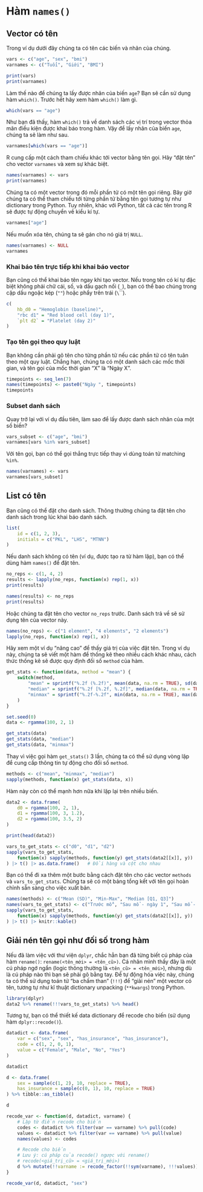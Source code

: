 # Hàm `names()`

## Vector có tên

Trong ví dụ dưới đây chúng ta có tên các biến và nhãn của chúng.

```{r}
vars <- c("age", "sex", "bmi")
varnames <- c("Tuổi", "Giới", "BMI")

print(vars)
print(varnames)
```

Làm thế nào để chúng ta lấy được nhãn của biến `age`? Bạn sẽ cần sử dụng hàm `which()`. Trước hết hãy xem hàm `which()` làm gì.

```{r}
which(vars == "age")
```

Như bạn đã thấy, hàm `which()` trả về danh sách các vị trí trong vector thỏa mãn điều kiện được khai báo trong hàm. Vậy để lấy nhãn của biến `age`, chúng ta sẽ làm như sau.

```{r}
varnames[which(vars == "age")]
```

R cung cấp một cách tham chiếu khác tới vector bằng tên gọi. Hãy "đặt tên" cho vector `varnames` và xem sự khác biệt.

```{r}
names(varnames) <- vars
print(varnames)
```

Chúng ta có một vector trong đó mỗi phần tử có một tên gọi riêng. Bây giờ chúng ta có thể tham chiếu tới từng phần tử bằng tên gọi tương tự như dictionary trong Python. Tuy nhiên, khác với Python, tất cả các tên trong R sẽ được tự động chuyển về kiểu kí tự.

```{r}
varnames["age"]
```

Nếu muốn xóa tên, chúng ta sẽ gán cho nó giá trị `NULL`.

```{r}
names(varnames) <- NULL
varnames
```

### Khai báo tên trực tiếp khi khai báo vector

Bạn cũng có thể khai báo tên ngay khi tạo vector. Nếu trong tên có kí tự đặc biệt không phải chữ cái, số, và dấu gạch nối (`_`), bạn có thể bao chúng trong cặp dấu ngoặc kép (`""`) hoặc phẩy trên trái (`\`\``).

```{r}
c(
    hb_d0 = "Hemoglobin (baseline)",
    "rbc d1" = "Red blood cell (day 1)",
    `plt d2` = "Platelet (day 2)"
)
```

### Tạo tên gọi theo quy luật

Bạn không cần phải gõ tên cho từng phần tử nếu các phần tử có tên tuân theo một quy luật. Chẳng hạn, chúng ta có một danh sách các mốc thời gian, và tên gọi của mốc thời gian "X" là "Ngày X".

```{r}
timepoints <- seq_len(7)
names(timepoints) <- paste0("Ngày ", timepoints)
timepoints
```

### Subset danh sách

Quay trở lại với ví dụ đầu tiên, làm sao để lấy được danh sách nhãn của một số biến?

```{r}
vars_subset <- c("age", "bmi")
varnames[vars %in% vars_subset]
```

Với tên gọi, bạn có thể gọi thẳng trực tiếp thay vì dùng toán tử matching `%in%`.

```{r}
names(varnames) <- vars
varnames[vars_subset]
```


## List có tên

Bạn cũng có thể đặt cho danh sách. Thông thường chúng ta đặt tên cho danh sách trong lúc khai báo danh sách.

```{r}
list(
    id = c(1, 2, 3),
    initials = c("PKL", "LHS", "MTNN")
)
```

Nếu danh sách không có tên (ví dụ, được tạo ra từ hàm lặp), bạn có thể dùng hàm `names()` để đặt tên.

```{r}
no_reps <- c(1, 4, 2)
results <- lapply(no_reps, function(x) rep(1, x))
print(results)

names(results) <- no_reps
print(results)
```

Hoặc chúng ta đặt tên cho vector `no_reps` trước. Danh sách trả về sẽ sử dụng tên của vector này.

```{r}
names(no_reps) <- c("1 element", "4 elements", "2 elements")
lapply(no_reps, function(x) rep(1, x))
```

Hãy xem một ví dụ "nâng cao" để thấy giá trị của việc đặt tên. Trong ví dụ này, chúng ta sẽ viết một hàm để thống kê theo nhiều cách khác nhau, cách thức thống kê sẽ được quy định đối số `method` của hàm.

```{r}
get_stats <- function(data, method = "mean") {
    switch(method,
        "mean" = sprintf("%.2f (%.2f)", mean(data, na.rm = TRUE), sd(data, na.rm = TRUE)),
        "median" = sprintf("%.2f [%.2f, %.2f]", median(data, na.rm = TRUE), quantile(data, .25, na.rm = TRUE), quantile(data, .75, na.rm = TRUE)),
        "minmax" = sprintf("%.2f-%.2f", min(data, na.rm = TRUE), max(data, na.rm = TRUE)),
    )
}

set.seed(0)
data <- rgamma(100, 2, 1)

get_stats(data)
get_stats(data, "median")
get_stats(data, "minmax")
```

Thay vì việc gọi hàm `get_stats()` 3 lần, chúng ta có thể sử dụng vòng lặp để cung cấp thông tin tự động cho đối số `method`.

```{r}
methods <- c("mean", "minmax", "median")
sapply(methods, function(x) get_stats(data, x))
```

Hàm này còn có thể mạnh hơn nữa khi lặp lại trên nhiều biến.

```{r}
data2 <- data.frame(
    d0 = rgamma(100, 2, 1),
    d1 = rgamma(100, 3, 1.2),
    d2 = rgamma(100, 3.5, 2)
)

print(head(data2))

vars_to_get_stats <- c("d0", "d1", "d2")
sapply(vars_to_get_stats,
    function(x) sapply(methods, function(y) get_stats(data2[[x]], y))
) |> t() |> as.data.frame()   # Đổi hàng và cột cho nhau
```

Bạn có thể đi xa thêm một bước bằng cách đặt tên cho các vector `methods` và `vars_to_get_stats`. Chúng ta sẽ có một bảng tổng kết với tên gọi hoàn chỉnh sẵn sàng cho việc xuất bản.

```{r}
names(methods) <- c("Mean (SD)", "Min-Max", "Median [Q1, Q3]")
names(vars_to_get_stats) <- c("Trước mổ", "Sau mổ - ngày 1", "Sau mổ - ngày 2")
sapply(vars_to_get_stats,
    function(x) sapply(methods, function(y) get_stats(data2[[x]], y))
) |> t() |> knitr::kable()
```


## Giải nén tên gọi như đối số trong hàm

Nếu đã làm việc với thư viện `dplyr`, chắc hẳn bạn đã từng biết cú pháp của hàm `rename()`: `rename(<tên_mới> = <tên_cũ>)`. Cá nhân mình thấy đây là một cú pháp ngớ ngẩn (logic thông thường là `<tên_cũ> = <tên_mới>`), nhưng dù là cú pháp nào thì bạn sẽ phải gõ bằng tay. Để tự động hóa việc này, chúng ta có thể sử dụng toán tử "ba chấm than" (`!!!`) để "giải nén" một vector có tên, tương tự như kĩ thuật dictionary unpacking (`**kwargs`) trong Python.

```{r}
library(dplyr)
data2 %>% rename(!!!vars_to_get_stats) %>% head()
```

Tương tự, bạn có thể thiết kế data dictionary để recode cho biến (sử dụng hàm `dplyr::recode()`).

```{r}
datadict <- data.frame(
    var = c("sex", "sex", "has_insurance", "has_insurance"),
    code = c(1, 2, 0, 1),
    value = c("Female", "Male", "No", "Yes")
)

datadict
```

```{r}
d <- data.frame(
    sex = sample(c(1, 2), 10, replace = TRUE),
    has_insurance = sample(c(0, 1), 10, replace = TRUE)
) %>% tibble::as_tibble()

d
```

```{r}
recode_var <- function(d, datadict, varname) {
    # Lập từ điển recode cho biến
    codes <- datadict %>% filter(var == varname) %>% pull(code)
    values <- datadict %>% filter(var == varname) %>% pull(value)
    names(values) <- codes

    # Recode cho biến
    # Lưu ý: cú pháp của recode() ngược với rename()
    # recode(<giá_trị_cũ> = <giá_trị_mới>)
    d %>% mutate(!!varname := recode_factor(!!sym(varname), !!!values))
}

recode_var(d, datadict, "sex")
```
